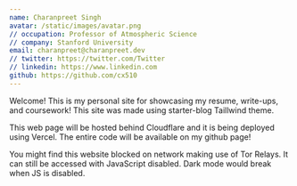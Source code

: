 ```yaml
---
name: Charanpreet Singh
avatar: /static/images/avatar.png
// occupation: Professor of Atmospheric Science
// company: Stanford University
email: charanpreet@charanpreet.dev
// twitter: https://twitter.com/Twitter
// linkedin: https://www.linkedin.com
github: https://github.com/cx510
---
```


Welcome! This is my personal site for showcasing my resume, write-ups, and coursework! This site was made using starter-blog Taillwind theme.

This web page will be hosted behind Cloudflare and it is being deployed using Vercel. The entire code will be available on my github page!

You might find this website blocked on network making use of Tor Relays. It can still be accessed with JavaScript disabled. Dark mode would break when JS is disabled.